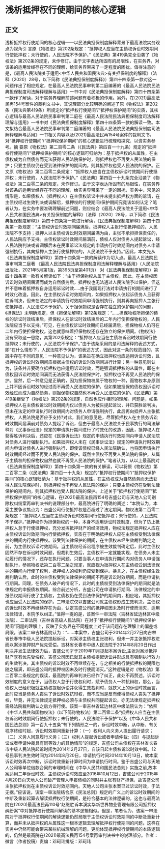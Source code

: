 # 浅析抵押权行使期间的核心逻辑
## 正文
浅析抵押权行使期间的核心逻辑——以民法典担保制度解释背景下最高法院实务观点为视角引 言原《物权法》第202条规定：“抵押权人应当在主债权诉讼时效期间行使抵押权；未行使的，人民法院不予保护。”《民法典》第419条完全沿袭了《物权法》第202条的规定，未作修订。由于文字表达所固有的局限性，在实务界，对该条的适用曾经存在不同的理解，给实务界带来了一定程度的困扰。值得注意的是，《最高人民法院关于适用<中华人民共和国民法典>有关担保制度的解释》（法释〔2020〕28号，以下简称《民法典担保制度解释》）第四十四条第一款对这一问题作出了相应规定，在最高人民法院民事审判第二庭编著的《最高人民法院民法典担保制度司法解释理解与适用》一书中对《民法典担保制度解释》第四十四条第一款作了解读，对于实务界理解前述问题有着积极的作用。另外，在(2021)最高法民再154号案件的裁判文书中，其说理部分比较明确的阐述了原《物权法》第202条（民法典第419条）所规定的“抵押权行使期间”/“抵押权保护期间”的实质，其核心逻辑与最高人民法院民事审判第二庭在《最高人民法院民法典担保制度司法解释理解与适用》一书中对《民法典担保制度解释》第四十四条第一款的解读一致。本文拟结合最高人民法院民事审判第二庭编著的《最高人民法院民法典担保制度司法解释理解与适用》一书相关内容以及(2021)最高法民再154号案件的裁判文书，对“抵押权行使期间”/“抵押权保护期间”的核心逻辑进行梳理和探究，以资实务参考。摘 要原《物权法》第二百零二条（《民法典》第四百一十九条）规定的“抵押权行使期间”/“抵押权保护期间”的核心逻辑可归纳为：基于抵押权的从属性，在主债权成为自然债务而无法获得人民法院保护时，则抵押权也不再受人民法院的保护；只要主债权仍在受到法律保护的期间内，则其抵押权也受人民法院的保护。正 文原《物权法》第二百零二条规定：“抵押权人应当在主债权诉讼时效期间行使抵押权；未行使的，人民法院不予保护。”《民法典》第四百一十九条完全沿袭了《物权法》第二百零二条的规定，未作修订。由于文字表达所固有的局限性，在实务界对该条的适用曾经存在不同的理解，给实务界带来了一定的困扰，实务中，常见的情形是，如果债权人（抵押权人）在主债权诉讼中并未提出抵押权方面的诉请，在主债权经过生效判决或调解后，抵押权的行使期间/保护期间究竟该如何认定？笔者认为，在实务中要准确理解前述问题，则应结合《最高人民法院关于适用<中华人民共和国民法典>有关担保制度的解释》（法释〔2020〕28号，以下简称《民法典担保制度解释》）第四十四条第一款进行解读，《民法典担保制度解释》第四十四条第一款规定：“主债权诉讼时效期间届满后，抵押权人主张行使抵押权的，人民法院不予支持；抵押人以主债权诉讼时效期间届满为由，主张不承担担保责任的，人民法院应予支持。主债权诉讼时效期间届满前，债权人仅对债务人提起诉讼，经人民法院判决或者调解后未在民事诉讼法规定的申请执行时效期间内对债务人申请强制执行，其向抵押人主张行使抵押权的，人民法院不予支持。”因此，本文先从《民法典担保制度解释》）第四十四条第一款的解读作为切入点。最高人民法院民事审判第二庭著 《最高人民法院民法典担保制度司法解释理解与适用》（人民法院出版社，2021年5月第1版，第395页至第401页） 对《民法典担保制度解释》）第四十四条第一款有关解读如下：“由于担保物权从属于主债权，因此，在主债权因诉讼时效期间届满而成为自然债务后，抵押权也无法通过人民法院予以保护，但这并不意味着抵押权自身适用诉讼时效.....由于我国现行法对申请执行的期间进行了时效化改造，因此，在主债权诉讼时效期间内，如果抵押权人仅起诉债务人且获得胜诉判决，但未在法定的申请执行时效期间申请强制执行，则其再向抵押人主张行使抵押权，人民法院不予保护。关于担保物权是否存在独立的保护期间的问题，《担保法》未明确规定，但《担保法解释》第12条规定：“......担保物权所担保的债权的诉讼时效结束后，担保权人在诉讼时效结束后的二年内行使担保物权的，人民法院应当予以支持。”可见，在主债权诉讼时效期间已经届满后，担保物权人仍可在二年内行使担保物权。这也就意味着担保物权还存在独立的保护期间。《物权法》没有采取这一思路，其第202条规定：“抵押权人应当在主债权诉讼时效期间行使抵押权；未行使的，人民法院不予保护。”由于该条采用的是司法解释的表述方式，即“在什么情形下，人民法院不予保护”的表述方式，因此对这一条的规范目的，实践中存在不同的意见：一种意见认为，该条旨在确立抵押权也应适用诉讼时效，且抵押权的诉讼时效期间应根据主债权的诉讼时效期间进行计算；另一种意见则认为，该条并非要确立抵押权也应适用诉讼时效，而是强调抵押权的从属性，即在主债权因诉讼时效期间满而无法获得人民法院保护时，抵押权也不再受人民法院的保护。显然，后一种意见是正确的，因为担保物权属于物权的一种，而物权本身原则上并不因诉讼时效的经过而不再受人民法院的保护，但如果被担保的债权因诉讼时效经过而成为自然债务，则担保物权自然也不再受人民法院的保护。《民法典》第419条继受了《物权法》第202条的规定，自然也应作相同的理解。问题是，如果抵押权人在主债权诉讼时效期间内仅以债务人为被告提起诉讼，并已获胜诉判决，但未在法定的申请执行时效期间内对债务人申请强制执行，此后再向抵押人主张抵押权，人民法院是否应予支持?对此，我们的意见是，尽管抵押权人在主债务诉讼时效期间届满前对债务人提起了诉讼，但由于最高人民法院关于民事执行的司法解释对《民事诉讼法》规定的申请执行期间进行了时效化的改造，因此，抵押权人在获得胜诉判决后，还应在《民事诉讼法》规定的申请执行时效期间内申请人民法院对债务人进行强制执行。如果抵押权人未在《民事诉讼法》规定的申请执行时效期间内申请对债务人进行强制执行，即使该债权已经人民法院确认，也将因申请执行时效期间经过而不再受人民法院的保护。既然主债权不再受人民法院的保护，从属于主债权的担保物权自然也就不再受人民法院的保护。”笔者认为，从以上最高院对《民法典担保制度解释》）第四十四条第一款的有关解读，可以将原《物权法》第二百零二条（《民法典》第四百一十九条）规定的“抵押权行使期间”/“抵押权保护期间”的核心逻辑归纳为：基于抵押权的从属性，在主债权成为自然债务而无法获得人民法院保护时，则抵押权也不再受人民法院的保护；只要主债权仍在受到法律保护的期间内，则其抵押权也受人民法院的保护。上述关于“抵押权行使期间”“抵押权保护期间”的核心逻辑，在(2021)最高法民再154号吉盛公司与天地人公司别除权纠纷案再审判决书的说理部分中，最高院进行了明确的阐述：“本院认为，本案主要争议焦点为：吉盛公司行使抵押权是否超过了法定期间。物权法第二百零二条规定：“抵押权人应当在主债权诉讼时效期间行使抵押权；未行使的，人民法院不予保护。”抵押权作为担保物权的一种，本身不适用诉讼时效制度，但为了防止抵押权人怠于行使抵押权，充分发挥抵押财产的经济效用，物权法规定抵押权人应在主债权诉讼时效期间内行使抵押权，实质在于明确抵押权人应在主债权受到法律保护的期间内行使抵押权。该受到法律保护的期间，在主债权未经生效裁判确定之前，为主债权诉讼时效期间。当主债权经诉讼程序被生效裁判确定后，此时主债权固然不存在诉讼时效问题，但裁判生效后，主债权不一定就能实现，在债务人未主动履行的情况下，还存在执行问题。只要当事人在申请执行期间内对债务人申请强制执行，参照物权法第二百零二条之规定，就应视为抵押权人在主债权受到法律保护的期间内行使了权利，抵押权人的权利仍应受到保护。换言之，在主债权经生效裁判确认后，此时的主债权受到法律保护的期间不再是诉讼时效期间，而是申请执行期间。同理，在债务人破产的情况下，此时的主债权受到法律保护的期间就是法律规定的申报债权期间。综合前述分析，吉盛公司在申请执行期间、法律规定的申报债权期间行使了主债权，主债权仍在受到法律保护的期间内，相应地，其抵押权也应当受人民法院的保护。二审法院仅以吉盛公司就主债权形成生效判决，主债权的诉讼时效不再继续存在为由，认定吉盛公司的抵押权因未及时行使而消灭，适用法律错误，本院予以纠正。”值得一提的是，该案件一审法院（吉林省延边林区中级法院）、二审法院（吉林省高级人民法院）在对于“抵押权行使期间”/“抵押权保护期间”问题的理解上，反映了实务界在不同程度上对于该问题存在理解上的偏差或局限。该案二审吉林高院认为：“......本案中，吉盛公司于2014年2月27日向吉林省长春市中级人民法院提起诉讼，对案涉主债权主张权利，但未一并主张抵押权进而以案涉抵押财产优先受偿。吉林省长春市中级人民法院于2014年8月20日作出判决并发生法律效力后，吉盛公司才于2019年11月提起本案诉讼,主张对案涉抵押财产享有优先受偿权。吉盛公司因已就其主债权提起诉讼并形成具有强制执行效力的生效判决，其主债权的诉讼时效不再继续存在，与之相关的行使抵押权的期限也随之届满，即吉盛公司的抵押权因未及时行使而消灭。”这种逻辑是对《物权法》第二百零二条规定的误读，最高院的再审判决已经作了纠正，此处不再赘述。诉讼时效制度的意义在于，当债权人怠于行使权利时，赋予债务人一种抗辩权，那么，当债权人已经积极就主债权提起诉讼并获得生效裁判时，就狭义上的诉讼时效而言，此时应当是债务人丧失了诉讼时效抗辩权，而不应当是反而使得债权人丧失了抵押权，毕竟，并无法律规定抵押权必须与主债权共同提起诉讼，亦无法律规定抵押权需经法院裁判确认之后方得行使。该案一审吉林省延边林区中级法院认为：“依照《中华人民共和国物权法》（以下简称物权法）第二百零二条“抵押权人应当在主债权诉讼时效期间行使抵押权；未行使的，人民法院不予保护”以及《中华人民共和国民法总则》第一百九十五条“有下列情形之一的，诉讼时效中断，从中断、有关程序终结时起，诉讼时效期间重新计算：（一）权利人向义务人提出履行请求；（二）义务人同意履行义务；（三）权利人提起诉讼或者申请仲裁;（四）与提起诉讼或者申请仲裁具有同等效力的其他情形”的规定，吉盛公司主债权在吉林省长春市中级人民法院起诉时间为2014年2月27日，自该日起主债权诉讼时效中断。12号民事判决生效时间为2014年8月20日，申请执行时间2014年10月13日，故本案诉讼时效再次中断，诉讼时效重新计算时间为申请执行时间。鉴于吉盛公司与天地人公司等单位借款合同的审理时间在《中华人民共和国民法总则》实施之前,故本案适用二年诉讼时效，主债权诉讼时效应至2016年10月12日，吉盛公司于2015年4月20日向天地人公司破产管理人申报债权的同时并主张有财产担保，故吉盛公司主张抵押权尚在主债权诉讼时效期间内。天地人公司主张本案已过诉讼时效，于法无据。”应该说，该案一审法院结合原《民法总则》规定的广义上的诉讼时效期间的中断及重新起算去解读抵押权行使期间，是符合基本的法律逻辑的，这也与最高法院在(2020)最高法民再110号“赵继胜诉本溪实华新世界物业管理有限公司抵押权纠纷案”中对抵押权行使期间解读的基本逻辑相似。但是，笔者认为，该案一审法院对于抵押权行使期间的解读逻辑仍然局限于主债权诉讼时效期间的中断及重新计算，而并未从抵押权的从属性这一根本逻辑去理解抵押权行使期间的问题，这样在实务中仍然可能会带来某些机械理解的问题，更能体现抵押权行使期间的本质逻辑的，仍然是最高院在(2021)最高法民再154号案再审判决书中的说理部分。作者：微言（作者投稿）责编：邓珂玮排版：邓珂玮